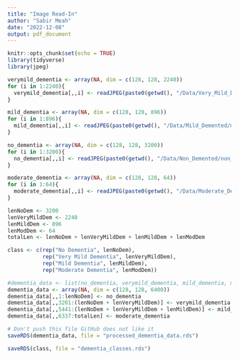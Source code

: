 ```yaml
---
title: "Image Read-In"
author: "Sabir Meah"
date: "2022-12-08"
output: pdf_document
---
```


```r
knitr::opts_chunk$set(echo = TRUE)
library(tidyverse)
library(jpeg)
```

```r
verymild_dementia <- array(NA, dim = c(128, 128, 2240))
for (i in 1:2240){
  verymild_dementia[,,i] <- readJPEG(paste0(getwd(), "/Data/Very_Mild_Demented/verymild_", i, ".jpg"))
}
```

```r
mild_dementia <- array(NA, dim = c(128, 128, 896))
for (i in 1:896){
  mild_dementia[,,i] <- readJPEG(paste0(getwd(), "/Data/Mild_Demented/mild_", i, ".jpg"))
}
```

```r
no_dementia <- array(NA, dim = c(128, 128, 3200))
for (i in 1:3200){
  no_dementia[,,i] <- readJPEG(paste0(getwd(), "/Data/Non_Demented/non_", i, ".jpg"))
}
```

```r
moderate_dementia <- array(NA, dim = c(128, 128, 64))
for (i in 1:64){
  moderate_dementia[,,i] <- readJPEG(paste0(getwd(), "/Data/Moderate_Demented/moderate_", i, ".jpg"))
}
```

```r
lenNoDem <- 3200
lenVeryMildDem <- 2240
lenMildDem <- 896
lenModDem <- 64
totalLen <- lenNoDem + lenVeryMildDem + lenMildDem + lenModDem

class <- c(rep("No Dementia", lenNoDem), 
           rep("Very Mild Dementia", lenVeryMildDem),
           rep("Mild Dementia", lenMildDem),
           rep("Moderate Dementia", lenModDem))
```

```r
#dementia_data <- list(no_dementia, verymild_dementia, mild_dementia, moderate_dementia)
dementia_data <- array(NA, dim = c(128, 128, 6400))
dementia_data[,,1:lenNoDem] <- no_dementia
dementia_data[,,3201:(lenNoDem + lenVeryMildDem)] <- verymild_dementia
dementia_data[,,5441:(lenNoDem + lenVeryMildDem + lenMildDem)] <- mild_dementia
dementia_data[,,6337:totalLen] <- moderate_dementia
```

```r
# Don't push this file GitHub does not like it
saveRDS(dementia_data, file = "processed_dementia_data.rds")
```

```r
saveRDS(class, file = "dementia_classes.rds")
```























